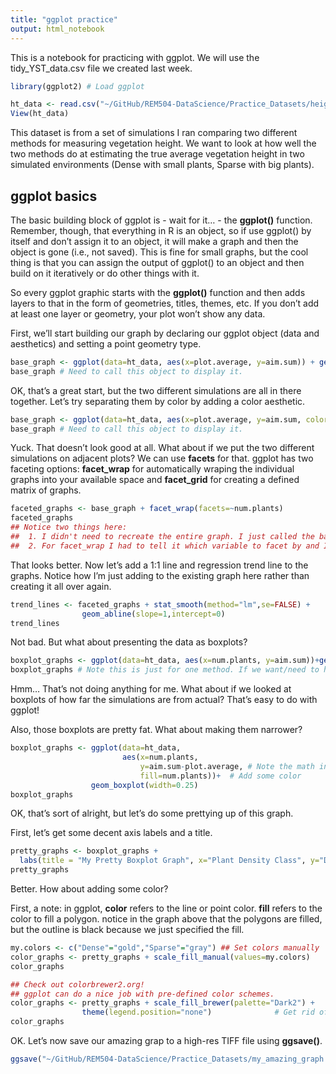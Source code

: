 ```yaml
---
title: "ggplot practice"
output: html_notebook
---
```


This is a notebook for practicing with ggplot. We will use the tidy_YST_data.csv file we created last week.

```r
library(ggplot2) # Load ggplot

ht_data <- read.csv("~/GitHub/REM504-DataScience/Practice_Datasets/height_compare_sims.csv", header = TRUE, stringsAsFactors = FALSE)
View(ht_data)
```
This dataset is from a set of simulations I ran comparing two different methods for measuring vegetation height. We want to look at how well the two methods do at estimating the true average vegetation height in two simulated environments (Dense with small plants, Sparse with big plants).

## ggplot basics
The basic building block of ggplot is - wait for it... - the __ggplot()__ function. Remember, though, that everything in R is an object, so if use ggplot() by itself and don't assign it to an object, it will make a graph and then the object is gone (i.e., not saved). This is fine for small graphs, but the cool thing is that you can assign the output of ggplot() to an object and then build on it iteratively or do other things with it.

So every ggplot graphic starts with the __ggplot()__ function and then adds layers to that in the form of geometries, titles, themes, etc. If you don't add at least one layer or geometry, your plot won't show any data.

First, we'll start building our graph by declaring our ggplot object (data and aesthetics) and setting a point geometry type.
```r
base_graph <- ggplot(data=ht_data, aes(x=plot.average, y=aim.sum)) + geom_point()
base_graph # Need to call this object to display it.
```

OK, that's a great start, but the two different simulations are all in there together. Let's try separating them by color by adding a color aesthetic.

```r
base_graph <- ggplot(data=ht_data, aes(x=plot.average, y=aim.sum, color=num.plants)) + geom_point()
base_graph # Need to call this object to display it.
```

Yuck. That doesn't look good at all. What about if we put the two different simulations on adjacent plots? We can use __facets__ for that. ggplot has two faceting options: __facet_wrap__ for automatically wraping the individual graphs into your available space and __facet_grid__ for creating a defined matrix of graphs.

```r
faceted_graphs <- base_graph + facet_wrap(facets=~num.plants)
faceted_graphs
## Notice two things here:
##  1. I didn't need to recreate the entire graph. I just called the base_graph object and added to it.
##  2. For facet_wrap I had to tell it which variable to facet by and I had to use the ~ symbol to do it. The ~ symbol in R is used to denote a formula.

```

That looks better. Now let's add a 1:1 line and regression trend line to the graphs. Notice how I'm just adding to the existing graph here rather than creating it all over again.
```r
trend_lines <- faceted_graphs + stat_smooth(method="lm",se=FALSE) +
                geom_abline(slope=1,intercept=0)
trend_lines
```

Not bad. But what about presenting the data as boxplots?

```r
boxplot_graphs <- ggplot(data=ht_data, aes(x=num.plants, y=aim.sum))+geom_boxplot()
boxplot_graphs # Note this is just for one method. If we want/need to have the methods on the X axis (or as facets), we'll need to gather the data.
```

Hmm... That's not doing anything for me. What about if we looked at boxplots of how far the simulations are from actual? That's easy to do with ggplot!

Also, those boxplots are pretty fat. What about making them narrower?
```r
boxplot_graphs <- ggplot(data=ht_data, 
                         aes(x=num.plants, 
                             y=aim.sum-plot.average, # Note the math in the aesthetic.
                             fill=num.plants))+  # Add some color
                  geom_boxplot(width=0.25) 
boxplot_graphs
```

OK, that's sort of alright, but let's do some prettying up of this graph.

First, let's get some decent axis labels and a title.

```r
pretty_graphs <- boxplot_graphs +
  labs(title = "My Pretty Boxplot Graph", x="Plant Density Class", y="Departure from actual")
pretty_graphs

```

Better. How about adding some color?

First, a note: in ggplot, __color__ refers to the line or point color. __fill__ refers to the color to fill a polygon. notice in the graph above that the polygons are filled, but the outline is black because we just specified the fill.

```r
my.colors <- c("Dense"="gold","Sparse"="gray") ## Set colors manually
color_graphs <- pretty_graphs + scale_fill_manual(values=my.colors)
color_graphs

## Check out colorbrewer2.org!
## ggplot can do a nice job with pre-defined color schemes.
color_graphs <- pretty_graphs + scale_fill_brewer(palette="Dark2") +
                theme(legend.position="none")              # Get rid of the legend
color_graphs

```

OK. Let's now save our amazing grap to a high-res TIFF file using __ggsave()__.

```r
ggsave("~/GitHub/REM504-DataScience/Practice_Datasets/my_amazing_graph.tif",color_graphs,device = "tiff",width=8,height=6,units="in",dpi=300)
```

